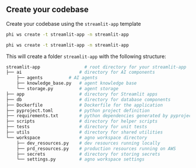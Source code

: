 ## Create your codebase

Create your codebase using the `streamlit-app` template

<CodeGroup>

```bash Mac
phi ws create -t streamlit-app -n streamlit-app
```

```bash Windows
phi ws create -t streamlit-app -n streamlit-app
```

</CodeGroup>

This will create a folder `streamlit-app` with the following structure:

```bash
streamlit-app                 # root directory for your streamlit-app
├── ai                      # directory for AI components
    ├── agents          # AI agents
    ├── knowledge_base.py   # agent knowledge base
    └── storage.py          # agent storage
├── app                     # directory for Streamlit apps
├── db                      # directory for database components
├── Dockerfile              # Dockerfile for the application
├── pyproject.toml          # python project definition
├── requirements.txt        # python dependencies generated by pyproject.toml
├── scripts                 # directory for helper scripts
├── tests                   # directory for unit tests
├── utils                   # directory for shared utilities
└── workspace               # agno workspace directory
    ├── dev_resources.py    # dev resources running locally
    ├── prd_resources.py    # production resources running on AWS
    ├── secrets             # directory for storing secrets
    └── settings.py         # agno workspace settings
```

